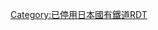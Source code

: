 {{Routemap|inline=<includeonly>yes</includeonly>|title=妻線|title-bg=#808080|title-color=white|map=
~~ ~~[[日豐本線]]
\eABZq+l\BHFq~~0.0~~[[佐土原站|佐土原]]
exBHF~~2.8~~''福島町''~~-1920
exBHF~~6.0~~''{{link-ja|西佐土原站|西佐土原駅|西佐土原}}''
exBHF~~10.0~~''{{link-ja|黑生野站|黒生野駅|黑生野}}''
exBHF~~13.5~~''{{link-ja|妻站|妻駅|妻}}''~~1922-
exBHF~~13.7~~''妻''~~-1922
exBHF~~16.7~~''{{link-ja|穗北站|穂北駅|穂北}}''
exKBHFe~~19.3~~''{{link-ja|杉安站|杉安駅|杉安}}''
exLCONTf~~ ~~[[湯前站|湯前]]方向未成線
|bottom={{navbar|妻線RDT}}
}}<noinclude>
{{rdt intro|[[妻線]]}}
[[Category:已停用日本國有鐵道RDT]]
</noinclude>